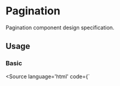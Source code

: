 
# Pagination

<p>Pagination component design specification.</p>

## Usage

<p></p>

### Basic

<Canvas withSource="none">
  <Story name="basic" id="components-pagination--basic" />
</Canvas>

<Source language='html' code={`
<script>
<\/script>

<Pagination {total}/>
`}/>

### Multiple Pages

<Canvas withSource="open">
  <Story id="components-pagination--multiple-pages" />
</Canvas>

## Arguments

<ArgsTable of={Pagination} />
